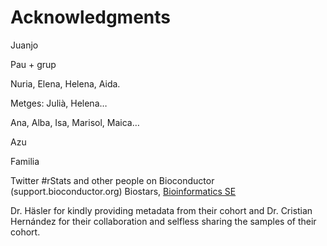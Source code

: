 # Acknowledgments

Juanjo

Pau + grup

Nuria, Elena, Helena, Aida.

Metges: Julià, Helena...

Ana, Alba, Isa, Marisol, Maica...

Azu

Familia

Twitter #rStats and other people on Bioconductor (support.bioconductor.org) Biostars, [Bioinformatics SE](https://bioinformatics.stackexchange.com/)

<!--# Helena, Elena, Nuria, Carolina-->

Dr. Häsler for kindly providing metadata from their cohort and Dr. Cristian Hernández for their collaboration and selfless sharing the samples of their cohort.
